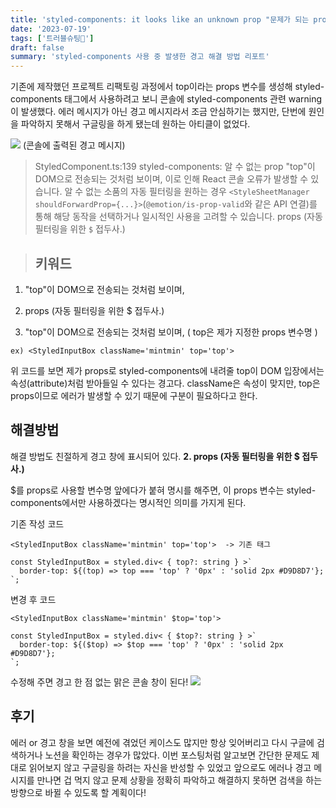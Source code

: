 ```yaml
---
title: 'styled-components: it looks like an unknown prop "문제가 되는 props" is being sent through to the DOM, which will likely trigger a React console error. 경고 해결법'
date: '2023-07-19'
tags: ['트러블슈팅🚀']
draft: false
summary: 'styled-components 사용 중 발생한 경고 해결 방법 리포트'
---
```


기존에 제작했던 프로젝트 리팩토링 과정에서 top이라는 props 변수를 생성해 styled-components 태그에서 사용하려고 보니 콘솔에 styled-components 관련 warning이 발생했다. 에러 메시지가 아닌 경고 메시지라서 조금 안심하기는 했지만, 단번에 원인을 파악하지 못해서 구글링을 하게 됐는데 원하는 아티클이 없었다.

![](https://velog.velcdn.com/images/mintmin0320/post/409e84dc-52ed-4970-b05d-b6e09ecefb3e/image.png)
(콘솔에 출력된 경고 메시지)

> StyledComponent.ts:139 styled-components: 알 수 없는 prop "top"이 DOM으로 전송되는 것처럼 보이며, 이로 인해 React 콘솔 오류가 발생할 수 있습니다. 알 수 없는 소품의 자동 필터링을 원하는 경우 `<StyleSheetManager shouldForwardProp={...}>`(`@emotion/is-prop-valid`와 같은 API 연결)를 통해 해당 동작을 선택하거나 일시적인 사용을 고려할 수 있습니다. props (자동 필터링을 위한 `$` 접두사.)

> ## 키워드

1. "top"이 DOM으로 전송되는 것처럼 보이며,

2. props (자동 필터링을 위한 $ 접두사.)

3. "top"이 DOM으로 전송되는 것처럼 보이며, ( top은 제가 지정한 props 변수명 )

```
ex) <StyledInputBox className='mintmin' top='top'>
```

위 코드를 보면 제가 props로 styled-components에 내려줄 top이 DOM 입장에서는 속성(attribute)처럼 받아들일 수 있다는 경고다. className은 속성이 맞지만, top은 props이므로 에러가 발생할 수 있기 때문에 구분이 필요하다고 한다.

## 해결방법

해결 방법도 친절하게 경고 창에 표시되어 있다.
**2. props (자동 필터링을 위한 $ 접두사.)**

$를 props로 사용할 변수명 앞에다가 붙혀 명시를 해주면, 이 props 변수는 styled-components에서만 사용하겠다는 명시적인 의미를 가지게 된다.

기존 작성 코드

```
<StyledInputBox className='mintmin' top='top'>  -> 기존 태그

const StyledInputBox = styled.div< { top?: string } >`
  border-top: ${(top) => top === 'top' ? '0px' : 'solid 2px #D9D8D7'};
`;
```

변경 후 코드

```
<StyledInputBox className='mintmin' $top='top'>

const StyledInputBox = styled.div< { $top?: string } >`
  border-top: ${($top) => $top === 'top' ? '0px' : 'solid 2px #D9D8D7'};
`;
```

수정해 주면 경고 한 점 없는 맑은 콘솔 창이 된다!
![](https://velog.velcdn.com/images/mintmin0320/post/f18d2e0f-0ff6-4de7-95c5-4006dd06e9da/image.png)

## 후기

에러 or 경고 창을 보면 예전에 겪었던 케이스도 많지만 항상 잊어버리고 다시 구글에 검색하거나 노션을 확인하는 경우가 많았다. 이번 포스팅처럼 알고보면 간단한 문제도 제대로 읽어보지 않고 구글링을 하려는 자신을 반성할 수 있었고 앞으로도 에러나 경고 메시지를 만나면 겁 먹지 않고 문제 상황을 정확히 파악하고 해결하지 못하면 검색을 하는 방향으로 바뀔 수 있도록 할 계획이다!
